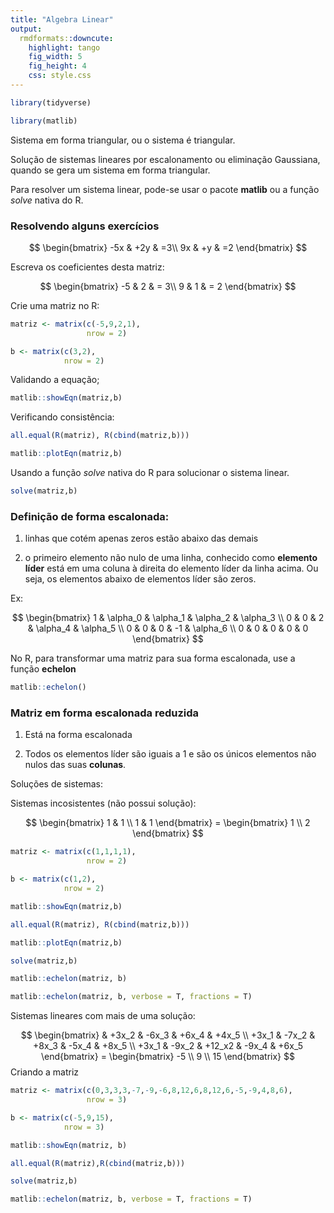 ```yaml
---
title: "Algebra Linear"
output:
  rmdformats::downcute:
    highlight: tango
    fig_width: 5
    fig_height: 4
    css: style.css
---
```


```r
library(tidyverse)

library(matlib)
```


Sistema em forma triangular, ou o sistema é triangular.

Solução de sistemas lineares por escalonamento ou eliminação Gaussiana, quando se gera um sistema em forma triangular.

Para resolver um sistema linear, pode-se usar o pacote **matlib** ou a função *solve* nativa do R.

### Resolvendo alguns exercícios


$$
\begin{bmatrix}
-5x & +2y & =3\\
9x & +y & =2
\end{bmatrix}
$$

Escreva os coeficientes desta matriz:

$$
\begin{bmatrix}
-5 & 2 & = 3\\
 9 & 1 & = 2
\end{bmatrix}
$$

Crie uma matriz no R:

```r
matriz <- matrix(c(-5,9,2,1),
                 nrow = 2)

b <- matrix(c(3,2), 
            nrow = 2)
```

Validando a equação;

```r
matlib::showEqn(matriz,b)
```

Verificando consistência:

```r
all.equal(R(matriz), R(cbind(matriz,b)))
```


```r
matlib::plotEqn(matriz,b)
```

Usando a função *solve* nativa do R para solucionar o sistema linear.

```r
solve(matriz,b)
```


### Definição de forma escalonada:

1. linhas que cotém apenas zeros estão abaixo das demais

2. o primeiro elemento não nulo de uma linha, conhecido como **elemento líder** está em uma coluna à direita do elemento líder da linha acima. Ou seja, os elementos abaixo de elementos líder são zeros.

Ex:

$$
\begin{bmatrix}
1 & \alpha_0 & \alpha_1 & \alpha_2 & \alpha_3 \\
0 & 0 & 2 & \alpha_4 & \alpha_5 \\
0 & 0 & 0 & -1 & \alpha_6 \\
0 & 0 & 0 & 0 & 0
\end{bmatrix}
$$

No R, para transformar uma matriz para sua forma escalonada, use a função **echelon**

```r
matlib::echelon()
```


### Matriz em forma escalonada reduzida

1. Está na forma escalonada

2. Todos os elementos líder são iguais a 1 e são os únicos elementos não nulos das suas **colunas**.

Soluções de sistemas:

Sistemas incosistentes (não possui solução):

$$
\begin{bmatrix}
    1  &  1      \\
    1  &  1      
\end{bmatrix}
= 
\begin{bmatrix}
    1      \\
    2      
\end{bmatrix} 
$$

```r
matriz <- matrix(c(1,1,1,1),
                 nrow = 2)

b <- matrix(c(1,2), 
            nrow = 2)

matlib::showEqn(matriz,b)

all.equal(R(matriz), R(cbind(matriz,b)))

matlib::plotEqn(matriz,b)

solve(matriz,b)
```

```r
matlib::echelon(matriz, b)

matlib::echelon(matriz, b, verbose = T, fractions = T)
```


Sistemas lineares com mais de uma solução:

$$
\begin{bmatrix}
      & +3x_2 & -6x_3 & +6x_4 & +4x_5      \\
+3x_1 & -7x_2 & +8x_3 & -5x_4 & +8x_5      \\
+3x_1 & -9x_2 & +12_x2 & -9x_4 & +6x_5
\end{bmatrix}
= 
\begin{bmatrix}
    -5      \\
    9      \\
    15
\end{bmatrix} 
$$
Criando a matriz

```r
matriz <- matrix(c(0,3,3,3,-7,-9,-6,8,12,6,8,12,6,-5,-9,4,8,6),
                 nrow = 3)

b <- matrix(c(-5,9,15),
            nrow = 3)

matlib::showEqn(matriz, b)

all.equal(R(matriz),R(cbind(matriz,b)))

solve(matriz,b)

matlib::echelon(matriz, b, verbose = T, fractions = T)
```



